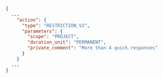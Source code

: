 ```json
{
  ...
    "action": {
      "type": "RESTRICTION_V2",
      "parameters": {
        "scope": "PROJECT",
        "duration_unit": "PERMANENT",
        "private_comment": "More than 4 quick responses"
      }
    }
  ...
}
```